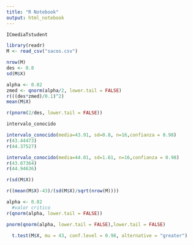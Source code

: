 ```yaml
---
title: "R Notebook"
output: html_notebook
---
```

```r
ICmediaTstudent
```


```r
library(readr)
M <- read_csv("sacos.csv")
```

```r
nrow(M)
des <- 0.8
sd(M$X)
```
```r
alpha <- 0.02
zmed <- qnorm(alpha/2, lower.tail = FALSE)
r(((des*zmed)/0.1)^2)
mean(M$X)
```
```r
r(pnorm(2/des, lower.tail = FALSE))
```

```r
intervalo_conocido
```


```r
intervalo_conocido(media=43.91, sd=0.8, n=16,confianza = 0.98)
r(43.44473)
r(44.37527)
```




```r
intervalo_conocido(media=44.01, sd=1.61, n=16,confianza = 0.98)
r(43.07364)
r(44.94636)
```
```r
r(sd(M$X))
```




```r
r((mean(M$X)-43)/(sd(M$X)/sqrt(nrow(M))))
```



```r
alpha <- 0.02
  #valor critico
r(qnorm(alpha, lower.tail = FALSE))
```


```r
pnorm(qnorm(alpha, lower.tail = FALSE),lower.tail = FALSE)
```


```r
  t.test(M$X, mu = 43, conf.level = 0.98, alternative = "greater")
```






